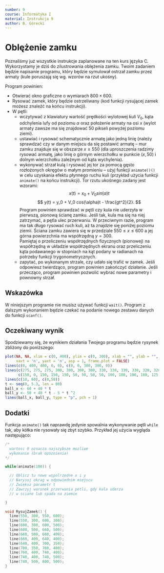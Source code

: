 ```yaml
---
number: 9
course: Informatyka I
material: Instrukcja 9
author: B. Górecki
---
```


# Oblężenie zamku
Poznaliśmy już wszystkie instrukcje zaplanowane na ten kurs języka C.
Wykorzystamy je dziś do zilustrowania oblężenia zamku.
Twoim zadaniem będzie napisanie programu, który będzie symulował ostrzał zamku przez armaty (kule poruszają się wg. wzorów na rzut ukośny).

Program powinien:

- Otwierać okno graficzne o wymiarach $800 \times 600$.
- Rysować zamek, który będzie ostrzeliwany (kod funkcji rysującej zamek możesz znaleźć na końcu instrukcji).
- W pętli:
    - wczytywać z klawiatury wartość prędkości wylotowej kuli $V_0$, kąta odchylenia lufy od poziomu $\alpha$ oraz położenie armaty na osi $x$ (wylot armaty zawsze ma się znajdować $50$ pikseli powyżej poziomu ziemi).
    - ustawiać i rysować schematycznie armatę jako jedną linię (należy sprawdzać czy w danym miejscu da się postawić armatę -- mur zamku znajduje się w obszarze $x \geq 550$ (dla uproszczenia radzimy rysować armatę, jako linię o górnym wierzchołku w punkcie $(x, 50)$ i dolnym wierzchołku zależnym od kąta wychylenia).
    - wykonywać strzał kulą i rysować jej tor za pomocą gęsto rozłożonych okręgów o małym promieniu -- użyj funkcji `animate()()` w celu uzyskania efektu płynnego ruchu kuli (przykład użycia funkcji `animate()` na końcu instrukcji).
    Tor rzutu ukośnego zadany jest wzorami:
$$
x(t) = x_0 + V_0 sin(\alpha)t
$$
$$
y(t) = y_0 + V_0 cos(\alpha)t - \frac{gt^2}{2}.
$$
Program powinien sprawdzać w pętli czy kula nie uderzyła w pierwszą, pionową ścianę zamku.
Jeśli tak, kula ma się na niej zatrzymać, a pętla ulec przerwaniu.
W przeciwnym razie, program ma tak długo rysować ruch kuli, aż ta znajdzie się poniżej poziomu ziemii.
Ściana zamku zawiera się w przedziale $550 \leq x \leq 600$ a jej górna powierzchnia ma współrzędną $y = 300$.  
Pamiętaj o przeliczeniu współrzędnych fizycznych (pionowej) na współrzędną w układzie współrzędnych ekranu oraz przeliczeniu kąta podawanego w stopniach na kąt podany w radianach na potrzeby funkcji trygonometrycznych.
    - zapytać, po wykonanym strzale, czy udało się trafić w zamek.
    Jeśli odpowiesz twierdząco, program powinien zakończyć działanie.
    Jeśli przecząco, program powinien pozwolić wybrać nowe parametry i pownowny strzał.

## Wskazówka
W niniejszym programie nie musisz używać funkcji `wait()`.
Program z dalszym wykonaniem będzie czekać na podanie nowego zestawu danych do funkcji `scanf()`.

## Oczekiwany wynik
Spodziewamy się, że wynikiem działania Twojego programu będzie rysynek zbliżony do poniższego:

```r
plot(NA, NA, xlim = c(0, 400), ylim = c(0, 300), xlab = "", ylab = "",
     xaxt = 'n', yaxt = 'n', asp = 1, frame.plot = FALSE)
lines(c(0, 400, 400, 0, 0), c(0, 0, 300, 300, 0))
lines(c(275, 275, 275, 300, 300, 300, 300, 330, 330, 330, 330, 320, 320, 350, 350, 380, 380, 370, 370, 370, 370, 400),
      c(150, 0, 150, 150, 150, 50, 50, 50, 50, 100, 100, 100, 100, 125, 125, 100, 100, 100, 100, 50, 50, 50))
lines(c(10, 60), c(0,50))
t <- seq(0, 5.3, len = 80)
ball_x <- 60 + 40 * t
ball_y <- 50 + 40 * t - 5 * t ^2
lines(ball_x, ball_y, type = "p", pch = 1)
```

## Dodatki
Funkcja `animate()` tak naprawdę jedynie spowalnia wykonywanie pętli `while` tak, aby kółka nie rysowały się zbyt szybko.
Przykład jej użycia wygląda następująco:
```c++
/*
  wartosc 0 oznacza najszybsze mozliwe
  wykonanie (brak opoznienia)
*/

while(animate(100)) {

  // Oblicz tu nowe wspolrzedne x i y
  // Narysuj okrag w odpowiednim miejscu
  // Zwieksz parametr t
  // Zawrzyj warunek przerwania petli, gdy kula uderza
  // w sciane lub spada na ziemie

}

void RysujZamek() {
  line(550, 300, 550, 600);
  line(550, 300, 600, 300);
  line(600, 300, 600, 500);
  line(600, 500, 660, 500);
  line(660, 500, 660, 400);
  line(660, 400, 640, 400);
  line(640, 400, 700, 350);
  line(700, 350, 760, 400);
  line(760, 400, 740, 400);
  line(740, 400, 740, 500);
  line(740, 500, 800, 500);
}
```

